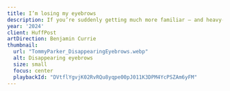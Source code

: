 ```yaml
---
title: I’m losing my eyebrows
description: If you’re suddenly getting much more familiar – and heavy-handed – with your eyebrow pencil, it might be because your eyebrows are starting to thin out. The reasons can be any combination of age, genetics, lifestyle and perhaps even some worrying health conditions.
year: '2024'
client: HuffPost
artDirection: Benjamin Currie
thumbnail:
  url: "TommyParker_DisappearingEyebrows.webp"
  alt: Disappearing eyebrows
  size: small
  focus: center
  playbackId: "DVtflYgvjK02RvRQu8yqpe00pJ011K3DPM4YcPSZAm6yFM"
---
```


<ProjectVideo
  playbackId="DVtflYgvjK02RvRQu8yqpe00pJ011K3DPM4YcPSZAm6yFM"
  aspectRatio="16/9"
  className="video-container aspect-[16/9]"
/>



